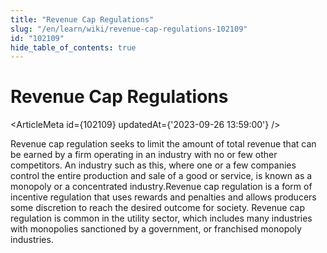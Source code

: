 ```yaml
---
title: "Revenue Cap Regulations"
slug: "/en/learn/wiki/revenue-cap-regulations-102109"
id: "102109"
hide_table_of_contents: true
---
```



# Revenue Cap Regulations

<ArticleMeta id={102109} updatedAt={'2023-09-26 13:59:00'} />
<div className='border-solid border-b border-t-0 my-4 border-[var(--ifm-color-gray-300)]' />

Revenue cap regulation seeks to limit the amount of total revenue that can be earned by a firm operating in an industry with no or few other competitors. An industry such as this, where one or a few companies control the entire production and sale of a good or service, is known as a monopoly or a concentrated industry.Revenue cap regulation is a form of incentive regulation that uses rewards and penalties and allows producers some discretion to reach the desired outcome for society. Revenue cap regulation is common in the utility sector, which includes many industries with monopolies sanctioned by a government, or franchised monopoly industries.
